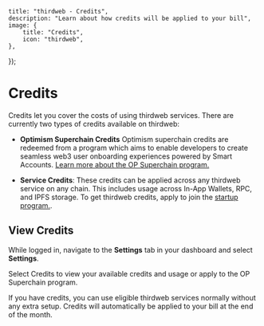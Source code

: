 
	title: "thirdweb - Credits",
	description: "Learn about how credits will be applied to your bill",
	image: {
		title: "Credits",
		icon: "thirdweb",
	},
});

# Credits

Credits let you cover the costs of using thirdweb services. There are currently two types of credits available on thirdweb:

- **Optimism Superchain Credits**
Optimism superchain credits are redeemed from a program which aims to enable developers to create seamless web3 user onboarding experiences powered by Smart Accounts. [Learn more about the OP Superchain program.](https://thirdweb.com/grant/superchain)

- **Service Credits**: These credits can be applied across any thirdweb service on any chain. This includes usage across In-App Wallets, RPC, and IPFS storage. To get thirdweb credits, apply to join the [startup program.](https://thirdweb.com/community/startup-program).

## View Credits

<Steps>

<Step title="Navigate to Settings">

While logged in, navigate to the **Settings** tab in your dashboard and select **Settings**.

<DocImage src={TeamSettings} alt="Team Settings" />
</Step>
<Step title="View Credits">
Select Credits to view your available credits and usage or apply to the OP Superchain program.
<DocImage src={Credits} alt="Credits dashboard" />
</Step>

</Steps>

If you have credits, you can use eligible thirdweb services normally without any extra setup. Credits will automatically be applied to your bill at the end of the month.